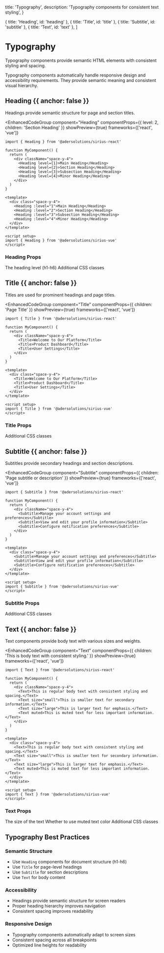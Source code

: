
  title: 'Typography',
  description: 'Typography components for consistent text styling',
}

  { title: 'Heading', id: 'heading' },
  { title: 'Title', id: 'title' },
  { title: 'Subtitle', id: 'subtitle' },
  { title: 'Text', id: 'text' },
]

<ComponentPreviewProvider defaultFramework="react">

# Typography

Typography components provide semantic HTML elements with consistent styling and spacing.

<Note>
Typography components automatically handle responsive design and accessibility requirements. They provide semantic meaning and consistent visual hierarchy.
</Note>

## Heading {{ anchor: false }}

Headings provide semantic structure for page and section titles.

<EnhancedCodeGroup 
  component="Heading" 
  componentProps={{ level: 2, children: 'Section Heading' }}
  showPreview={true}
  frameworks={['react', 'vue']}
>

```tsx {{ title: 'React' }}
import { Heading } from '@adersolutions/sirius-react'

function MyComponent() {
  return (
    <div className="space-y-4">
      <Heading level={1}>Main Heading</Heading>
      <Heading level={2}>Section Heading</Heading>
      <Heading level={3}>Subsection Heading</Heading>
      <Heading level={4}>Minor Heading</Heading>
    </div>
  )
}
```

```vue {{ title: 'Vue' }}
<template>
  <div class="space-y-4">
    <Heading :level="1">Main Heading</Heading>
    <Heading :level="2">Section Heading</Heading>
    <Heading :level="3">Subsection Heading</Heading>
    <Heading :level="4">Minor Heading</Heading>
  </div>
</template>

<script setup>
import { Heading } from '@adersolutions/sirius-vue'
</script>
```

</EnhancedCodeGroup>

### Heading Props

<Properties>
  <Property name="level" type="1 | 2 | 3 | 4 | 5 | 6">
    The heading level (h1-h6)
  </Property>
  <Property name="className" type="string">
    Additional CSS classes
  </Property>
</Properties>

## Title {{ anchor: false }}

Titles are used for prominent headings and page titles.

<EnhancedCodeGroup 
  component="Title" 
  componentProps={{ children: 'Page Title' }}
  showPreview={true}
  frameworks={['react', 'vue']}
>

```tsx {{ title: 'React' }}
import { Title } from '@adersolutions/sirius-react'

function MyComponent() {
  return (
    <div className="space-y-4">
      <Title>Welcome to Our Platform</Title>
      <Title>Product Dashboard</Title>
      <Title>User Settings</Title>
    </div>
  )
}
```

```vue {{ title: 'Vue' }}
<template>
  <div class="space-y-4">
    <Title>Welcome to Our Platform</Title>
    <Title>Product Dashboard</Title>
    <Title>User Settings</Title>
  </div>
</template>

<script setup>
import { Title } from '@adersolutions/sirius-vue'
</script>
```

</EnhancedCodeGroup>

### Title Props

<Properties>
  <Property name="className" type="string">
    Additional CSS classes
  </Property>
</Properties>

## Subtitle {{ anchor: false }}

Subtitles provide secondary headings and section descriptions.

<EnhancedCodeGroup 
  component="Subtitle" 
  componentProps={{ children: 'Page subtitle or description' }}
  showPreview={true}
  frameworks={['react', 'vue']}
>

```tsx {{ title: 'React' }}
import { Subtitle } from '@adersolutions/sirius-react'

function MyComponent() {
  return (
    <div className="space-y-4">
      <Subtitle>Manage your account settings and preferences</Subtitle>
      <Subtitle>View and edit your profile information</Subtitle>
      <Subtitle>Configure notification preferences</Subtitle>
    </div>
  )
}
```

```vue {{ title: 'Vue' }}
<template>
  <div class="space-y-4">
    <Subtitle>Manage your account settings and preferences</Subtitle>
    <Subtitle>View and edit your profile information</Subtitle>
    <Subtitle>Configure notification preferences</Subtitle>
  </div>
</template>

<script setup>
import { Subtitle } from '@adersolutions/sirius-vue'
</script>
```

</EnhancedCodeGroup>

### Subtitle Props

<Properties>
  <Property name="className" type="string">
    Additional CSS classes
  </Property>
</Properties>

## Text {{ anchor: false }}

Text components provide body text with various sizes and weights.

<EnhancedCodeGroup 
  component="Text" 
  componentProps={{ children: 'This is body text with consistent styling.' }}
  showPreview={true}
  frameworks={['react', 'vue']}
>

```tsx {{ title: 'React' }}
import { Text } from '@adersolutions/sirius-react'

function MyComponent() {
  return (
    <div className="space-y-4">
      <Text>This is regular body text with consistent styling and spacing.</Text>
      <Text size="small">This is smaller text for secondary information.</Text>
      <Text size="large">This is larger text for emphasis.</Text>
      <Text muted>This is muted text for less important information.</Text>
    </div>
  )
}
```

```vue {{ title: 'Vue' }}
<template>
  <div class="space-y-4">
    <Text>This is regular body text with consistent styling and spacing.</Text>
    <Text size="small">This is smaller text for secondary information.</Text>
    <Text size="large">This is larger text for emphasis.</Text>
    <Text muted>This is muted text for less important information.</Text>
  </div>
</template>

<script setup>
import { Text } from '@adersolutions/sirius-vue'
</script>
```

</EnhancedCodeGroup>

### Text Props

<Properties>
  <Property name="size" type="'small' | 'medium' | 'large'">
    The size of the text
  </Property>
  <Property name="muted" type="boolean">
    Whether to use muted text color
  </Property>
  <Property name="className" type="string">
    Additional CSS classes
  </Property>
</Properties>

## Typography Best Practices

### Semantic Structure
- Use `Heading` components for document structure (h1-h6)
- Use `Title` for page-level headings
- Use `Subtitle` for section descriptions
- Use `Text` for body content

### Accessibility
- Headings provide semantic structure for screen readers
- Proper heading hierarchy improves navigation
- Consistent spacing improves readability

### Responsive Design
- Typography components automatically adapt to screen sizes
- Consistent spacing across all breakpoints
- Optimized line heights for readability

</ComponentPreviewProvider>
